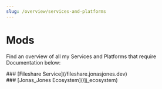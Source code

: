 ```yaml
---
slug: /overview/services-and-platforms
---
```

# Mods
Find an overview of all my Services and Platforms that require Documentation below:
<div className="page-content-flex-container">
  <div className="page-content-flex-box page-content-flex-box1">
  ### [Fileshare Service](/fileshare.jonasjones.dev)
  </div>
  <div className="page-content-flex-box page-content-flex-box2">
  ### [Jonas_Jones Ecosystem](/jj_ecosystem)
  </div>
</div>
